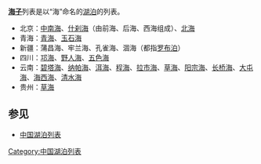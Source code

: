 '''[[海子|海子]]'''列表是以“海”命名的[[湖泊|湖泊]]的列表。
*北京：[[中南海|中南海]]、[[什刹海|什刹海]]（由前海、后海、西海组成）、[[北海公园|北海]]
*青海：[[青海湖|青海]]、[[玉石海|玉石海]]
*新疆：蒲昌海、牢兰海、孔雀海、涸海（都指[[罗布泊|罗布泊]]）
*四川：[[邛海|邛海]]、[[木格措|野人海]]、[[五色海|五色海]]
*云南：[[碧塔海|碧塔海]]、[[纳帕海|纳帕海]]、[[洱海|洱海]]、[[程海|程海]]、[[拉市海|拉市海]]、[[草海_(云南)|草海]]、[[阳宗海|阳宗海]]、[[长桥海|长桥海]]、[[大屯海|大屯海]]、[[海西海|海西海]]、[[清水海|清水海]]
*贵州：[[草海|草海]]

== 参见 ==
*[[中国湖泊列表|中国湖泊列表]]

[[Category:中国湖泊列表|Category:中国湖泊列表]]